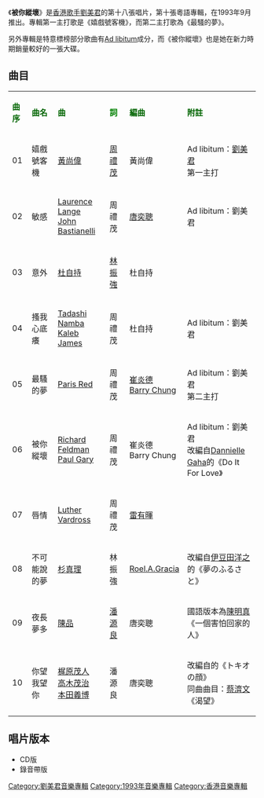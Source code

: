 {{Album infobox | <!-- See Wikipedia:WikiProject_Albums -->
|  Name        = 被你縱壞
|  Type        = [[專輯|專輯]]
|  Artist      = [[劉美君|劉美君]]
|  Cover       = 劉美君 被你縱壞.jpg
|  Released    = 1993年9月
|  Recorded    = 1993年
|  Genre       = [[粵語流行音樂|粵語流行音樂]]
|  Length      = 41分1秒
|  Label       = [[索尼音樂娛樂_(香港)|Sony Music]]
|  Number      = 
|  Producer    = [[劉美君|劉美君]]
|  Last album  = [[秋心|秋心]] <br />（1992年12月）
|  This album  = '''被你縱壞'''<br />（1993年9月）
|  Next album  = [[夜有所思_日有所夢|夜有所思 日有所夢]]<br />（1994年12月）
}}

《'''被你縱壞'''》是[[香港|香港]][[歌手|歌手]][[劉美君|劉美君]]的第十八張唱片，第十張粵語專輯，在1993年9月推出。專輯第一主打歌是《嬉戲號客機》，而第二主打歌為《最騷的夢》。

另外專輯是特意標榜部分歌曲有[[Ad_libitum|Ad libitum]]成分，而《被你縱壞》也是她在新力時期銷量較好的一張大碟。

== 曲目 ==
{| class="wikitable"
|-
| <font color=darkgreen>'''曲序'''</font> || <font color=darkgreen>'''曲名'''</font> || <font color=darkgreen>'''曲'''</font> || <font color=green>'''詞'''</font> || <font color=darkgreen>'''編曲'''</font> || <font color=darkgreen>'''附註'''</font>
|-
| 01 || 嬉戲號客機 || [[黃尚偉|黃尚偉]] || [[周禮茂|周禮茂]] || 黃尚偉 || Ad libitum：[[劉美君|劉美君]]<br>第一主打
|-
| 02 || 敏感 || [[Laurence_Lange|Laurence Lange]]<br>[[John_Bastianelli|John Bastianelli]] || 周禮茂 || [[唐奕聰|唐奕聰]] || Ad libitum：劉美君
|-
| 03 || 意外 || [[杜自持|杜自持]] || [[林振強|林振強]] || 杜自持 || 
|-
| 04 || 搔我心底癢 || [[Tadashi_Namba|Tadashi Namba]]<br>[[Kaleb_James|Kaleb James]] || 周禮茂 || 杜自持 || Ad libitum：劉美君
|-
| 05 || 最騷的夢 || [[Paris_Red|Paris Red]] || 周禮茂 || [[崔炎德|崔炎德]]<br>[[锺庆鸿|Barry Chung]] || Ad libitum：劉美君<br>第二主打
|-
| 06 || 被你縱壞 || [[Richard_Feldman|Richard Feldman]]<br>[[Paul_Gary|Paul Gary]] || 周禮茂 || 崔炎德<br>Barry Chung || Ad libitum：劉美君<br>改編自[[Dannielle_Gaha|Dannielle Gaha]]的《Do It For Love》
|-
| 07 || 唇情 || [[Luther_Vardross|Luther Vardross]] || 周禮茂 || [[雷有暉|雷有暉]] || 
|-
| 08 || 不可能說的夢 || [[杉真理|杉真理]] || 林振強 || [[Roel.A.Gracia|Roel.A.Gracia]] || 改編自[[伊豆田洋之|伊豆田洋之]]的《夢のふるさと》
|-
| 09 || 夜長夢多 || [[陳品|陳品]] || [[潘源良|潘源良]] || 唐奕聰 || 國語版本為[[陳明真|陳明真]]《一個害怕回家的人》
|-
| 10 || 你望我望你 || [[梶原茂人|梶原茂人]]<br>[[高木茂治|高木茂治]]<br>[[本田義博|本田義博]] || 潘源良 || 唐奕聰 || 改編自{{link-ja|135 (樂隊)|135 (バンド)|135}}的《トキオの顔》<br>同曲曲目：[[蔡濟文|蔡濟文]]《渴望》
|}

== 唱片版本 ==
*CD版
*錄音帶版

[[Category:劉美君音樂專輯|Category:劉美君音樂專輯]]
[[Category:1993年音樂專輯|Category:1993年音樂專輯]]
[[Category:香港音樂專輯|Category:香港音樂專輯]]